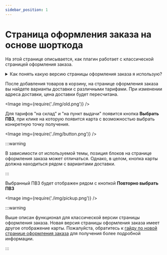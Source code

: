 ```yaml
---
sidebar_position: 1
---
```


# Страница оформления заказа на основе шорткода

На этой странице описывается, как плагин работает с классической страницей оформления заказа.

<details>
    <summary>Как понять какую версию страницы оформления заказа я использую?</summary>

    Вы можете проверить тип страницы оформления заказа в панели администратора.
    Смотрите наш [гайд](./checkout-versions) для более подробной информации.

</details>

После добавления товаров в корзину, на странице оформления заказа вы найдете варианты доставки с различными тарифами.
При изменении адреса доставки, цена доставки будет пересчитана.

<Image img={require('./img/old.png')} />

Для тарифов "на склад" и "на пункт выдачи" появится кнопка **Выбрать ПВЗ**, при клике на которую появится карта с
возможностью выбрать конкретную точку получения.

<Image img={require('./img/button.png')} />

:::warning

В зависимости от используемой темы, позиция блоков на странице оформления заказа может отличаться.
Однако, в целом, кнопка карты должна находиться рядом с вариантами доставки.

:::

Выбранный ПВЗ будет отображен рядом с кнопкой **Повторно выбрать ПВЗ**

<Image img={require('./img/pickup.png')} />

:::warning

Выше описан функционал для классической версии страницы оформления заказа.
Новая версия страницы оформления заказа имеет другое отображение карты.
Пожалуйста, обратитесь к [гайду по новой странице оформления заказа](./new-checkout) для получения более подробной
информации.

:::
